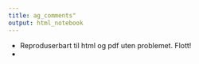 ```yaml
---
title: ag_comments"
output: html_notebook
---
```


-   Reproduserbart til html og pdf uten problemet. Flott!
-   
